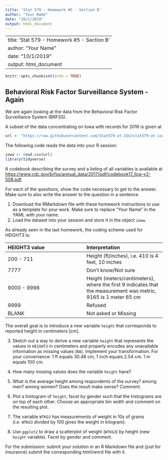```yaml
---
title: 'Stat 579 - Homework #5 - Section B'
author: "Your Name"
date: "10/1/2019"
output: html_document
---
```


---
title: 'Stat 579 - Homework #5 - Section B'
author: "Your Name"
date: "10/1/2019"
output: html_document
---


```r
knitr::opts_chunk$set(echo = TRUE)
```

## Behavioral Risk Factor Surveillance System - Again

We are again looking at the data from the
Behavioral Risk Factor Surveillance System (BRFSS).

A subset of the data concentrating on Iowa with records for 2016 is given at
```r
url <- "https://raw.githubusercontent.com/Stat579-at-ISU/stat579-at-isu.github.io/master/homework/data/brfss-iowa-2018.csv"
```

The following code reads the data into your R session:
```r
iowa <- read.csv(url)
library(tidyverse)
```

A codebook describing the survey and a listing of all variables is available at [https://www.cdc.gov/brfss/annual_data/2017/pdf/codebook17_llcp-v2-508.pdf]().

For each of the questions, show the code necessary to get to the answer. 
Make sure to also write the answer to the question in a sentence.

1. Download the RMarkdown file with these homework instructions to use as a template for your work.
Make sure to replace "Your Name" in the YAML with your name.
2. Load the dataset into your session and store it in the object `iowa`.

As already seen in the last homework, the coding scheme used for HEIGHT3 is:

| HEIGHT3 value  |  Interpretation    |
|:- |:- |
| 200 - 711 | Height (ft/inches), i.e. 410 is 4 feet, 10 inches	|
| 7777 |	Don't know/Not sure	|
| 9000 - 9998 |	Height (meters/centimeters), where the first 9 indicates that the measurement was metric, 9165 is 1 meter 65 cm |
| 9999	| Refused |
| BLANK |	Not asked or Missing |

The overall goal is to introduce a new variable `height` that corresponds to reported height in centimeters [cm].

3. Sketch out a way to derive a new variable `height` that represents the values in `HEIGHT3` in centimeters and properly encodes any unavailable information as missing values (`NA`).
Implement your transformation. For your convenience: 1 ft equals 30.48 cm, 1 inch equals 2.54 cm. 1 m equals 100 cm.

4. How  many missing values does the variable `height` have? 
5. What is the average height among respondents of the survey? among men? among women? Does the result make sense? Comment.


6. Plot a histogram of `height`, facet by gender such that the histograms are on top of each other. Choose an appropriate bin width and comment on the resulting plot. 
7. The variable `WTKG3` has measurements of weight in 10s of grams (i.e. `WTKG3` divided by 100 gives the weight in kilogram). 

8. Use `ggplot2` to draw a scatterplot of weight (`WTKG3`) by height (new `height` variable). Facet by gender and comment.

For the submission: submit your solution in an R Markdown file and (just for insurance) submit the corresponding html/word file with it. 
